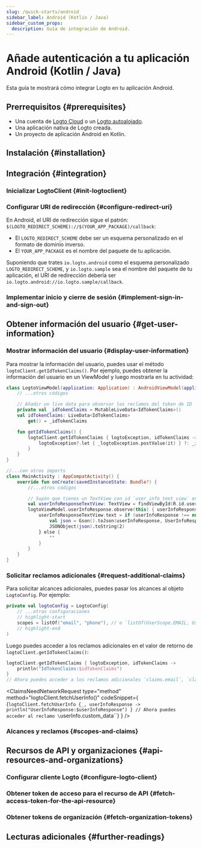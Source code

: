 ```yaml
---
slug: /quick-starts/android
sidebar_label: Android (Kotlin / Java)
sidebar_custom_props:
  description: Guía de integración de Android.
---
```





# Añade autenticación a tu aplicación Android (Kotlin / Java)

Esta guía te mostrará cómo integrar Logto en tu aplicación Android.

<AndroidGuideTip />

## Prerrequisitos \{#prerequisites}

- Una cuenta de [Logto Cloud](https://cloud.logto.io) o un [Logto autoalojado](/introduction/set-up-logto-oss).
- Una aplicación nativa de Logto creada.
- Un proyecto de aplicación Android en Kotlin.

## Instalación \{#installation}

<Installation />

## Integración \{#integration}

### Inicializar LogtoClient \{#init-logtoclient}

<InitLogtoClient />

### Configurar URI de redirección \{#configure-redirect-uri}

<SignInFlowSummary />

<ConfigureRedirectUri
  figureSrc={redirectUriFigure}
  redirectUri="io.logto.android://io.logto.sample/callback"
/>

En Android, el URI de redirección sigue el patrón: `$(LOGTO_REDIRECT_SCHEME)://$(YOUR_APP_PACKAGE)/callback`:

- El `LOGTO_REDIRECT_SCHEME` debe ser un esquema personalizado en el formato de dominio inverso.
- El `YOUR_APP_PACKAGE` es el nombre del paquete de tu aplicación.

Suponiendo que trates `io.logto.android` como el esquema personalizado `LOGTO_REDIRECT_SCHEME`, y `io.logto.sample` sea el nombre del paquete de tu aplicación, el URI de redirección debería ser `io.logto.android://io.logto.sample/callback`.

### Implementar inicio y cierre de sesión \{#implement-sign-in-and-sign-out}

<ImplementSignInAndSignOut />

<Checkpoint />

## Obtener información del usuario \{#get-user-information}

### Mostrar información del usuario \{#display-user-information}

Para mostrar la información del usuario, puedes usar el método `logtoClient.getIdTokenClaims()`. Por ejemplo, puedes obtener la información del usuario en un ViewModel y luego mostrarla en tu actividad:

```kotlin title="LogtoModelView.kt"
class LogtoViewModel(application: Application) : AndroidViewModel(application) {
    // ...otros códigos

    // Añadir un live data para observar los reclamos del token de ID
    private val _idTokenClaims = MutableLiveData<IdTokenClaims>()
    val idTokenClaims: LiveData<IdTokenClaims>
        get() = _idTokenClaims

    fun getIdTokenClaims() {
        logtoClient.getIdTokenClaims { logtoException, idTokenClaims ->
            logtoException?.let { _logtoException.postValue(it) } ?: _idTokenClaims.postValue(idTokenClaims)
        }
    }
}
```

```kotlin title="MainActivity.kt"
//...con otros imports
class MainActivity : AppCompatActivity() {
    override fun onCreate(savedInstanceState: Bundle?) {
        //...otros códigos

        // Supón que tienes un TextView con id `user_info_text_view` en tu diseño
        val userInfoResponseTextView: TextView = findViewById(R.id.user_info_text_view)
        logtoViewModel.userInfoResponse.observe(this) { userInfoResponse ->
            userInfoResponseTextView.text = if (userInfoResponse !== null) {
                val json = Gson().toJson(userInfoResponse, UserInfoResponse::class.java)
                JSONObject(json).toString(2)
            } else {
                ""
            }
        }
    }
}
```

### Solicitar reclamos adicionales \{#request-additional-claims}

<FindUserInfoMissing method="logtoClient.getIdTokenClaims()" />

<ScopesAndClaimsIntroduction />

Para solicitar alcances adicionales, puedes pasar los alcances al objeto `LogtoConfig`. Por ejemplo:

```kotlin title="LogtoViewModel.kt"
private val logtoConfig = LogtoConfig(
    // ...otras configuraciones
    // highlight-start
    scopes = listOf("email", "phone"), // o `listOf(UserScope.EMAIL, UserScope.PHONE)`
    // highlight-end
)
```

Luego puedes acceder a los reclamos adicionales en el valor de retorno de `logtoClient.getIdTokenClaims()`:

```kotlin
logtoClient.getIdTokenClaims { logtoException, idTokenClaims ->
    println("IdTokenClaims:$idTokenClaims")
}
// Ahora puedes acceder a los reclamos adicionales `claims.email`, `claims.phone`, etc.
```

<ClaimsNeedNetworkRequest
  type="method"
  method="logtoClient.fetchUserInfo()"
  codeSnippet={
    <CodeBlock
      language="kotlin"
      title="LogtoViewModel.kt"
    >{`logtoClient.fetchUserInfo {_, userInfoResponse ->
    println("UserInfoResponse:$userInfoResponse")
}
// Ahora puedes acceder al reclamo \`userInfo.custom_data\``}</CodeBlock>
  }
/>

### Alcances y reclamos \{#scopes-and-claims}

<ScopesAndClaims />

## Recursos de API y organizaciones \{#api-resources-and-organizations}

<ApiResourcesDescription />

### Configurar cliente Logto \{#configure-logto-client}

<ConfigApiResources />

### Obtener token de acceso para el recurso de API \{#fetch-access-token-for-the-api-resource}

<FetchAccessTokenForApiResources />

### Obtener tokens de organización \{#fetch-organization-tokens}

<FetchOrganizationTokenForUser />

## Lecturas adicionales \{#further-readings}

<FurtherReadings />
